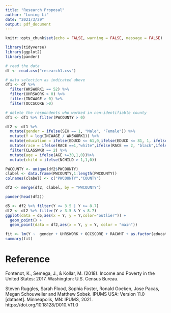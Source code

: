 ---
title: "Research Proposal"
author: "Luning Li"
date: "2021/3/29"
output: pdf_document
---

```{r setup, include=FALSE}
knitr::opts_chunk$set(echo = FALSE, warning = FALSE, message = FALSE)
```

```{r}
library(tidyverse)
library(ggplot2)
library(pander)
```

```{r}
# read the data
df <- read.csv("research1.csv")

# data selection as indicated above
df1 <- df %>%
  filter(WKSWORK1 == 52) %>%
  filter(UHRSWORK > 0) %>%
  filter(INCWAGE > 0) %>%
  filter(OCCSCORE >0)
```

```{r}
# delete the respondents who worked in non-identifiable county
df1 <- df1 %>% filter(PWCOUNTY > 0)
```


```{r}
df2 <- df1 %>%
  mutate(gender = ifelse(SEX == 1, "Male", "Female")) %>%
  mutate(Y = log(INCWAGE / WKSWORK1)) %>%
  mutate(education = ifelse(EDUCD <= 61,0,ifelse(EDUCD <= 81, 1, ifelse(EDUCD == 101,2, ifelse(EDUCD>=116,4,3)))))%>%
  mutate(race = ifelse(RACE ==1,"white",ifelse(RACE == 2, "black",ifelse(RACE>= 4 & RACE <= 6,"asian","other"))))%>%
  filter(CLASSWKR == 2) %>%
  mutate(age = ifelse(AGE >=30,1,0))%>%
  mutate(child = ifelse(NCHILD > 1,1,0)) 

PWCOUNTY <- unique(df2$PWCOUNTY)
clabel <- data.frame(PWCOUNTY,1:length(PWCOUNTY))
colnames(clabel) <- c("PWCOUNTY","COUNTY")

df2 <- merge(df2, clabel, by = "PWCOUNTY")

pander(head(df2))
```

```{r}
d5 <- df2 %>% filter(Y <= 3.5 | Y >= 8.7)
df2 <- df2 %>% filter(Y > 3.5 & Y < 8.7)
ggplot(data = d5,aes(x = Y, y = Y,color="outlier")) + 
  geom_point() + 
  geom_point(data = df2,aes(x = Y, y = Y, color = "main"))
```

```{r}
fit <- lm(Y ~  gender + UHRSWORK + OCCSCORE + RACWHT + as.factor(education) + NCHILD + AGE,data = df2)
summary(fit)
```







# Reference

Fontenot, K., Semega, J., & Kollar, M. (2018). Income and Poverty in the United States: 2017. Washington: U.S. Census Bureau.

Steven Ruggles, Sarah Flood, Sophia Foster, Ronald Goeken, Jose Pacas, Megan Schouweiler and Matthew Sobek. IPUMS USA: Version 11.0 [dataset]. Minneapolis, MN: IPUMS, 2021. https://doi.org/10.18128/D010.V11.0

